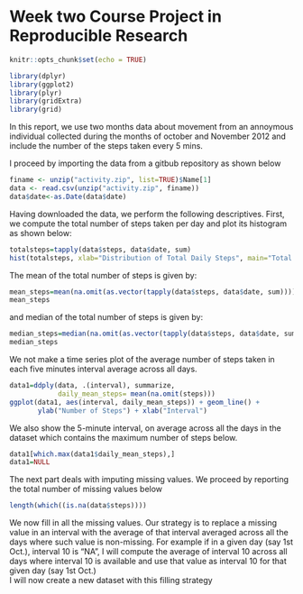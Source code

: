 
Week two Course Project in Reproducible Research
==================================================


```r
knitr::opts_chunk$set(echo = TRUE)
```
```r
library(dplyr)
library(ggplot2)
library(plyr)
library(gridExtra)
library(grid)
```
In this report, we use two months data about movement from an annoymous individual collected during the months of october and November 2012 and include  the number of the steps taken every 5 mins.

I proceed by importing the data from a gitbub repository as shown below
```r
finame <- unzip("activity.zip", list=TRUE)$Name[1]
data <- read.csv(unzip("activity.zip", finame))
data$date<-as.Date(data$date)
```

Having downloaded the data, we perform the following descriptives.
First, we compute the total number of steps taken per day and plot its histogram as shown below:
```r
totalsteps=tapply(data$steps, data$date, sum)
hist(totalsteps, xlab="Distribution of Total Daily Steps", main="Total Steps Per Day")
```


The mean of the total number of steps is given by:

```r
mean_steps=mean(na.omit(as.vector(tapply(data$steps, data$date, sum))))
mean_steps
```

and median of the total number of steps is given by:

```r
median_steps=median(na.omit(as.vector(tapply(data$steps, data$date, sum))))
median_steps
```

We not make a time series plot of the average number of steps taken in each five minutes interval average across all days.

```r
data1=ddply(data, .(interval), summarize, 
            daily_mean_steps= mean(na.omit(steps)))
ggplot(data1, aes(interval, daily_mean_steps)) + geom_line() +
       ylab("Number of Steps") + xlab("Interval")
```

We also show the 5-minute interval, on average across all the days in the dataset which contains the maximum number of steps below.

```r
data1[which.max(data1$daily_mean_steps),]
data1=NULL
```

The next part deals with imputing missing values.
We proceed by reporting the total number of missing values below

```r
length(which((is.na(data$steps))))
```

We now fill in all the missing values. Our strategy is to replace a missing value in an interval with the average of that interval averaged across all the days where such value is non-missing. For example if in a given day (say 1st Oct.), interval 10 is "NA", I will compute the average of interval 10 across all days where interval 10 is available and use that value as interval 10 for that given day (say 1st Oct.) <br />
I will now create a new dataset with this filling strategy